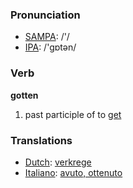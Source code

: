 === Pronunciation ===
*[[w:SAMPA|SAMPA]]: /'/
*[[w:IPA|IPA]]: /'gɒtən/

=== Verb ===

'''gotten'''

# past participle of to [[get]]

=== Translations ===
*[[Dutch]]: [[verkrege]]
*[[Italiano]]: [[avuto, ottenuto]]